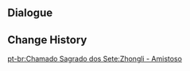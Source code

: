 {{Genius Invokation TCG Stage
|title        = Zhongli: Friendly
|type         = Friendly Fracas
|group        = Invitation Board
|character    = Zhongli
|requirement  = 1
|introduction = "Games of chess and cards are both friends of the elegant aesthete."<br>Hint: Zhongli's deck is capable of creating formidable Shields to protect his characters. He can nullify the opponent's offense effectively while also using Summons to defeat his foe through attrition.
|objective_1  = Achieve victory
|reward_1     = Zhongli*1
|objective_2  = Achieve victory within 6 Rounds
|reward_2     = Dominance of Earth*1
|objective_3  = Win with less than 2 characters defeated
|reward_3     = Dominance of Earth*1
|lineup       = Zhongli;Arataki Itto;Chongyun
|action       = Dominance of Earth;Dominance of Earth;Tenacity of the Millelith;Tenacity of the Millelith;Vortex Vanquisher;Vortex Vanquisher;Elemental Resonance: Woven Stone;Elemental Resonance: Woven Stone;Elemental Resonance: Enduring Rock;Elemental Resonance: Enduring Rock;Stone and Contracts;Stone and Contracts;Heavy Strike;Heavy Strike;Xudong;Xudong;Chef Mao;Chef Mao;Adeptus' Temptation;Adeptus' Temptation;Teyvat Fried Egg;Teyvat Fried Egg;Tandoori Roast Chicken;Tandoori Roast Chicken;Butter Crab;Butter Crab;Mondstadt Hash Brown;Mondstadt Hash Brown;Lotus Flower Crisp;Lotus Flower Crisp
}}

==Dialogue==
{{Transclude|Genius Invokation TCG/Stage/Zhongli|Friendly Fracas}}

==Change History==
{{Change History|3.7}}

[[pt-br:Chamado Sagrado dos Sete:Zhongli - Amistoso]]